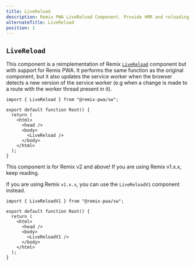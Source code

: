 ```yaml
---
title: LiveReload
description: Remix PWA LiveReload Component. Provide HMR and reloading support to the worker thread in Remix PWA.
alternateTitle: LiveReload
position: 1
---
```



## `LiveReload`

This component is a reimplementation of Remix [`LiveReload`](https://remix.run/docs/en/main/components/live-reload) component but
with support for Remix PWA. It performs the same function as the original component, but it also updates the service worker
when the browser detects a new version of the service worker (e.g when a change is made to a route with the worker thread present in it).

```tsx {{ filename:'root.tsx' }}
import { LiveReload } from "@remix-pwa/sw";

export default function Root() {
  return (
    <html>
      <head />
      <body>
        <LiveReload />
      </body>
    </html>
  );
}
```

<Info>
This component is for Remix v2 and above! If you are using Remix v1.x.x, keep reading.
</Info>

If you are using Remix `v1.x.x`, you can  use the `LiveReloadV1` component instead.

```tsx {{ filename:'root.tsx' }}
import { LiveReloadV1 } from "@remix-pwa/sw";

export default function Root() {
  return (
    <html>
      <head />
      <body>
        <LiveReloadV1 />
      </body>
    </html>
  );
}
```
